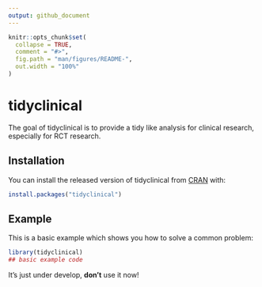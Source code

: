 ```yaml
---
output: github_document
---
```


<!-- README.md is generated from README.Rmd. Please edit that file -->

```r
knitr::opts_chunk$set(
  collapse = TRUE,
  comment = "#>",
  fig.path = "man/figures/README-",
  out.width = "100%"
)
```

# tidyclinical

<!-- badges: start -->

<!-- badges: end -->

The goal of tidyclinical is to provide a tidy like analysis for clinical research, especially for RCT research.

## Installation

You can install the released version of tidyclinical from [CRAN](https://CRAN.R-project.org) with:

``` r
install.packages("tidyclinical")
```

## Example

This is a basic example which shows you how to solve a common problem:

```r
library(tidyclinical)
## basic example code
```

It's just under develop, **don't** use it now!
